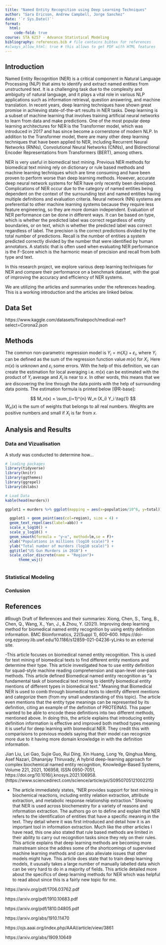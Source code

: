 ```yaml
---
title: "Named Entity Recognition using Deep Learning Techniques"
author: "Sara Ericson, Andrew Campbell, Jorge Sanchez"
date: '`r Sys.Date()`'
format:
  html:
    code-fold: true
course: STA 6257 - Advance Statistical Modeling
bibliography: references.bib # file contains bibtex for references
#always_allow_html: true # this allows to get PDF with HTML features
---
```


## Introduction
Named Entity Recognition (NER) is a critical component in Natural Language Processing (NLP) that aims to identify and extract named entities from unstructured text. It is a challenging task due to the complexity and ambiguity of natural language, and it plays a vital role in various NLP applications such as information retrieval, question answering, and machine translation. In recent years, deep learning techniques have shown great promise in achieving state-of-the-art results in NER tasks. Deep learning is a subset of machine learning that involves training artificial neural networks to learn from data and make predictions. One of the most popular deep learning architectures for NER is the Transformer model, which was introduced in 2017 and has since become a cornerstone of modern NLP. In addition to the Transformer model, there are many other deep learning techniques that have been applied to NER, including Recurrent Neural Networks (RNNs), Convolutional Neural Networks (CNNs), and Bidirectional Encoder Representations from Transformers (BERT), among others.

NER is very useful in biomedical text mining. Previous NER methods for biomedical text mining rely on dictionary or rule based methods and machine learning techniques which are time consuming and have been proven to perform worse than deep learning methods. However, accurate deep neural network systems for NER have only recently been developed. Complications of NER occur due to the category of named entities being dependent on the context of the surrounding text and named entities having multiple definitions and evaluation criteria. Neural network (NN) systems are preferential to other machine learning systems because they require less feature engineering, so they are more domain independent. Evaluation of NER performance can be done in different ways. It can be based on type, which is whether the predicted label was correct regardless of entity boundaries, or on text, which is whether the predicted label was correct  regardless of label. The precision is the correct predictions divided by the total number of predictions. Recall is the number of entities a system predicted correctly divided by the number that were identified by human annotators. A statistic that is often used when evaluating NER performance is the F-Score which is the harmonic mean of precision and recall from both type and text.

In this research project, we explore various deep learning techniques for NER and compare their performance on a benchmark dataset, with the goal of improving the accuracy and efficiency of NER systems.

We are utilizing the articles and summaries under the references heading. This is a working introduction and the articles are linked below.


## Data Set

https://www.kaggle.com/datasets/finalepoch/medical-ner?select=Corona2.json



## Methods


The common non-parametric regression model is $Y_i = m(X_i) + \varepsilon_i$, where
$Y_i$ can be defined as the sum of the regression function value $m(x)$ for $X_i$.
Here $m(x)$ is unknown and $\varepsilon_i$ some errors. With the help of this definition, we can create the estimation for
local averaging i.e. $m(x)$ can be estimated with the product of $Y_i$ average
and $X_i$ is near to $x$. In other words, this means that we are discovering
the line through the data points with the help of surrounding data points.
The estimation formula is printed below [@R-base]:

$$
M_n(x) = \sum_{i=1}^{n} W_n (X_i) Y_i  \tag{1}
$$
$W_n(x)$ is the sum of weights that belongs to all real numbers. Weights
are positive numbers and small if $X_i$ is far from $x$.

## Analysis and Results
### Data and Vizualisation
A study was conducted to determine how...

```r
# loading packages 
library(tidyverse)
library(knitr)
library(ggthemes)
library(ggrepel)
library(dslabs)
```


```r
# Load Data
kable(head(murders))

ggplot1 = murders %>% ggplot(mapping = aes(x=population/10^6, y=total)) 

  ggplot1 + geom_point(aes(col=region), size = 4) +
  geom_text_repel(aes(label=abb)) +
  scale_x_log10() +
  scale_y_log10() +
  geom_smooth(formula = "y~x", method=lm,se = F)+
  xlab("Populations in millions (log10 scale)") + 
  ylab("Total number of murders (log10 scale)") +
  ggtitle("US Gun Murders in 2010") +
  scale_color_discrete(name = "Region")+
      theme_wsj()
  

```

### Statistical Modeling

### Conlusion

## References
#Rough Draft of References and their summaries:
Xiong, Chen, S., Tang, B., Chen, Q., Wang, X., Yan, J., & Zhou, Y. (2021). Improving deep learning method for biomedical named entity recognition by using entity definition information. BMC Bioinformatics, 22(Suppl 1), 600–600. https://doi-org.ezproxy.lib.uwf.edu/10.1186/s12859-021-04236-yLinks to an external site.

 

-This article focuses on biomedical named entity recognition. This is used for text mining of biomedical texts to find different entity mentions and determine their type. This article investigated how to use entity definition for squad-style machine reading comprehension and span-level one-pass methods. This article defined Biomedical named entity recognition as "a fundamental task of biomedical text mining to identify biomedical entity mentions of different types in biomedical text." Meaning that Biomedical NER is used to comb through biomedical texts to identify different mentions and categorize them (from my small understanding of this topic). The article even mentions that the entity type meanings can be represented by its definition, citing an example of the definition of PROTEINAS. This paper wanted to be able to encode these definitions into two different methods, mentioned above. In doing this, the article explains that introducing entity definition information is effective and improved both method types meaning it is useful for deep learning with biomedical NER. They credit this with comparisions to previous models saying that their model can recognize more due to it having more domain knowledge in with the definition information.

Jian Liu, Lei Gao, Sujie Guo, Rui Ding, Xin Huang, Long Ye, Qinghua Meng, Asef Nazari, Dhananjay Thiruvady, A hybrid deep-learning approach for complex biochemical named entity recognition, Knowledge-Based Systems, Volume 221, 2021, 106958,
ISSN 0950-7051, https://doi.org/10.1016/j.knosys.2021.106958.
(https://www.sciencedirect.com/science/article/pii/S0950705121002215)


- The article immediately states, "NER provides support for text mining in biochemical reactions, including entity relation extraction, attribute extraction, and metabolic response relationship extraction." Showing that NER is used across biochemestry for a variety of reasons and information extraction. The authors go on to define and explain that NER refers to the identification of entities that have a specific meaning in the text. They detail where it was first introduced and detail how it is an important tool in information extraction. Much like the other articles I have read, this one also stated that rule based methods are limited in their ability to carry out recognition tasks since they rely on their rules. This article explains that deep learning methods are becoming more mainstream since the addres some of the shortcomings of supervised machine learning methods and can also alleviate issues that other models might have. This article does state that to train deep learning models, it ususally takes a large number of manually labelled data which can be very hard to do in a majority of fields. This article detailed more about the specifics of deep learning methods for NER which was helpful to read about since this is a fairly new topic for me.


https://arxiv.org/pdf/1706.03762.pdf

https://arxiv.org/pdf/1910.10683.pdf

https://arxiv.org/pdf/1810.04805.pdf

https://arxiv.org/abs/1910.11470

https://ojs.aaai.org/index.php/AAAI/article/view/3861

https://arxiv.org/abs/1909.10649